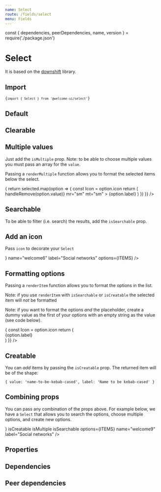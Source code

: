 ```yaml
---
name: Select
route: /fields/select
menu: Fields
---
```


const { dependencies, peerDependencies, name, version } = require('./package.json')

# Select

<TagVersion version={version} name={name} />

It is based on the [downshift](https://github.com/downshift-js/downshift) library.

## Import

<Code>{`import { Select } from '@welcome-ui/select'`}</Code>

## Default

<Playground>
  <Form initialValues={{}}>
    <ConnectedField component={Select} options={ITEMS} name="welcome" label="Social networks" />
  </Form>
</Playground>

## Clearable

<Playground>
  <Form initialValues={{ welcome2: ['github', 'twitter'] }}>
    <ConnectedField
      component={Select}
      isClearable
      options={ITEMS}
      name="welcome2"
      label="Social networks"
    />
  </Form>
</Playground>

## Multiple values

Just add the `isMultiple` prop. Note: to be able to choose multiple values you must pass an array for the `value`.

<Playground>
  <Form initialValues={{ welcome3: ['github', 'twitter'] }}>
    <ConnectedField
      component={Select}
      isMultiple
      options={ITEMS}
      name="welcome3"
      label="Social networks"
    />
  </Form>
</Playground>

Passing a `renderMultiple` function allows you to format the selected items below the select.

<Playground>
  <Form initialValues={{ welcome4: ['github', 'twitter'] }}>
    <ConnectedField
      component={Select}
      isMultiple
      name="welcome4"
      label="Social networks"
      options={ITEMS}
      renderMultiple={(selected, handleRemove) => {
        return selected.map(option => {
          const Icon = option.icon
          return (
            <Tag
              key={option.value}
              variant="primary"
              onRemove={() => handleRemove(option.value)}
              mr="sm"
              mt="sm"
            >
              <Icon mr="sm" />
              <Text variant="body3" m="0">
                {option.label}
              </Text>
            </Tag>
          )
        })
      }}
    />
  </Form>
</Playground>

## Searchable

To be able to filter (i.e. search) the results, add the `isSearchable` prop.

<Playground>
  <Form initialValues={{}}>
    <ConnectedField
      component={Select}
      isSearchable
      options={ITEMS}
      name="welcome5"
      label="Social networks"
    />
  </Form>
</Playground>

## Add an icon

Pass `icon` to decorate your `Select`

<Playground>
  <Form initialValues={{}}>
    <ConnectedField
      component={Select}
      icon={<LinkIcon label="Social networks" color="nude.500" />}
      name="welcome6"
      label="Social networks"
      options={ITEMS}
    />
  </Form>
</Playground>

## Formatting options

Passing a `renderItem` function allows you to format the options in the list.

Note: if you use `renderItem` with `isSearchable` or `isCreatable` the selected item will _not_ be formatted

Note: if you want to format the options _and_ the placeholder, create a dummy value as the first of your options with an empty string as the value (see code below).

<Playground>
  <Form initialValues={{ welcome7: 'twitter' }}>
    <ConnectedField
      component={Select}
      name="welcome7"
      label="Social networks"
      options={ITEMS}
      renderItem={option => {
        const Icon = option.icon
        return (
          <div style={{ display: 'flex', alignItems: 'center' }}>
            <Icon mr="xs" /> <span>{option.label}</span>
          </div>
        )
      }}
    />
  </Form>
</Playground>

## Creatable

You can _add_ items by passing the `isCreatable` prop. The returned item will be of the shape:

`{ value: 'name-to-be-kebab-cased', label: 'Name to be kebab-cased' }`

<Playground>
  <Form initialValues={{}}>
    <ConnectedField
      component={Select}
      isCreatable
      options={ITEMS}
      name="welcome8"
      label="Social networks"
    />
  </Form>
</Playground>

## Combining props

You can pass any combination of the props above. For example below, we have a `Select` that allows you to search the options, choose multiple options, and create new options.

<Playground>
  <Form initialValues={{ welcome9: ['github', 'twitter'] }}>
    <ConnectedField
      component={Select}
      icon={<LinkIcon label="Social networks" color="nude.500" />}
      isCreatable
      isMultiple
      isSearchable
      options={ITEMS}
      name="welcome9"
      label="Social networks"
    />
  </Form>
</Playground>

## Properties

<Props of={Select} />

## Dependencies

<Dependencies dependencies={dependencies} />

## Peer dependencies

<Dependencies dependencies={peerDependencies} />
